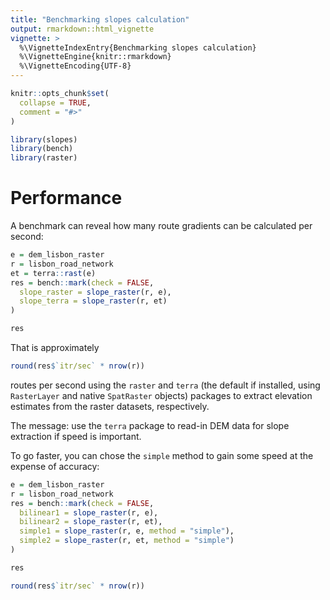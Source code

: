 ```yaml
---
title: "Benchmarking slopes calculation"
output: rmarkdown::html_vignette
vignette: >
  %\VignetteIndexEntry{Benchmarking slopes calculation}
  %\VignetteEngine{knitr::rmarkdown}
  %\VignetteEncoding{UTF-8}
---
```


```r
knitr::opts_chunk$set(
  collapse = TRUE,
  comment = "#>"
)
```

```r
library(slopes)
library(bench)
library(raster)
```

# Performance

A benchmark can reveal how many route gradients can be calculated per second:

```r
e = dem_lisbon_raster
r = lisbon_road_network
et = terra::rast(e)
res = bench::mark(check = FALSE,
  slope_raster = slope_raster(r, e),
  slope_terra = slope_raster(r, et)
)
```

```r
res
```


That is approximately

```r
round(res$`itr/sec` * nrow(r))
```

routes per second using the `raster` and `terra` (the default if installed, using `RasterLayer` and native `SpatRaster` objects) packages to extract elevation estimates from the raster datasets, respectively.

The message: use the `terra` package to read-in DEM data for slope extraction if speed is important.

To go faster, you can chose the `simple` method to gain some speed at the expense of accuracy:

```r
e = dem_lisbon_raster
r = lisbon_road_network
res = bench::mark(check = FALSE,
  bilinear1 = slope_raster(r, e),
  bilinear2 = slope_raster(r, et),
  simple1 = slope_raster(r, e, method = "simple"),
  simple2 = slope_raster(r, et, method = "simple")
)
```

```r
res
```

```r
round(res$`itr/sec` * nrow(r))
```
